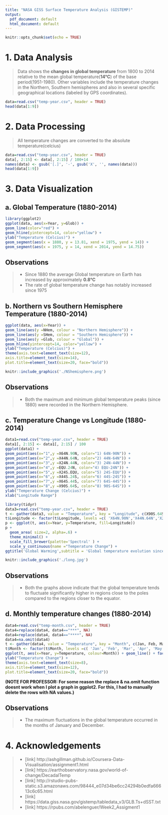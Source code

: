 ```yaml
---
title: "NASA GISS Surface Temperature Analysis (GISTEMP)"
output:
  pdf_document: default
  html_document: default
---
```


```r
knitr::opts_chunk$set(echo = TRUE)
```
  
# 1. Data Analysis
>Data shows the **changes in global temperature** from 1800 to 2014 relative to the mean global temperature(**14&deg;C**) of the base period(1951-1980). Other variables include the temperature changes in the Northern, Southern hemispheres and also in several specific geographical locations (labeled by GPS coordinates). 

```r
data=read.csv("temp-year.csv", header = TRUE)
head(data[1:9])
```



# 2. Data Processing
>All temperature changes are converted to the absolute temperature(celcius)

```r
data=read.csv("temp-year.csv", header = TRUE)
data[, 2:15] <- data[, 2:15] / 100+14                         
names(data) <- gsub('[.]', '-', gsub('X', '', names(data)))
head(data[1:9])
```



# 3. Data Visualization
## a. Global Temperature (1880-2014) 
```r
library(ggplot2)
ggplot(data, aes(x=Year, y=Glob)) +
geom_line(color="red") +
geom_hline(yintercept=14, color="yellow") +
ylab("Temperature (Celcius)") +
geom_segment(aes(x = 1880, y = 13.81, xend = 1975, yend = 14)) +
geom_segment(aes(x = 1975, y = 14, xend = 2014, yend = 14.75))
```

## Observations
> * Since 1880 the average Global temperature on Earth has increased by       approximately **0.8&deg;C**
* The rate of global temperature change has notably increased since 1975

## b. Northern vs Southern Hemisphere Temperature (1880-2014) 
```r
ggplot(data, aes(x=Year)) +
geom_line(aes(y =NHem, colour = "Northern Hemisphere")) +
geom_line(aes(y =SHem, colour = "Southern Hemisphere")) +
geom_line(aes(y =Glob, colour = "Global")) +
geom_hline(yintercept=14, color="yellow") +
ylab("Temperature (Celcius)") +
theme(axis.text=element_text(size=12),
axis.title=element_text(size=14),
plot.title=element_text(size=20, face="bold"))
```

```r
knitr::include_graphics('./NShemisphere.png')
```

## Observations
> * Both the maximum and minimum global temperature peaks (since 1880) were recorded in the Northern Hemisphere. 

## c. Temperature Change vs Longitude (1880-2014)
```r
data1=read.csv("temp-year.csv", header = TRUE)
data1[, 2:15] <- data1[, 2:15] / 100 
ggplot(data1) +
geom_point(aes(x="1",y =X64N.90N, color="1) 64N-90N")) +
geom_point(aes(x="2",y =X44N.64N, color="2) 44N-64N")) +
geom_point(aes(x="3",y =X24N.44N, color="3) 24N-44N")) +
geom_point(aes(x="4",y =EQU.24N, color="4) EQU-24N")) +
geom_point(aes(x="5",y =X24S.EQU, color="5) 24S-EQU")) +
geom_point(aes(x="6",y =X44S.24S, color="6) 44S-24S")) +
geom_point(aes(x="7",y =X64S.44S, color="7) 64S-44S")) +
geom_point(aes(x="8",y =X90S.64S, color="8) 90S-64S")) +
ylab("Temperature Change (Celcius)") +
xlab("Longitude Range")
```        

```r
library(tidyr)
data3=read.csv("temp-year.csv", header = TRUE)
t <- gather(data3, value = "Temperature", key = "Longitude", c(X90S.64S, X64S.44S, X44S.24S, X24S.EQU, EQU.24N, X24N.44N, X44N.64N, X64N.90N))
t$Longitude <- factor(t$Longitude, levels =c( 'X64N.90N','X44N.64N','X24N.44N','EQU.24N','X24S.EQU','X44S.24S','X64S.44S','X90S.64S'),ordered = TRUE )
p <- ggplot(t, aes(x=Year, y=Temperature, fill=Longitude))
p + 
  geom_area( size=2, alpha=.6) + 
  theme_minimal() + 
  scale_fill_brewer(palette='Spectral' ) +
  scale_y_continuous(name ="Temperature Change") +
ggtitle('Global Warming',subtitle = 'Global temperature evolution since 1880')
```  

```r
knitr::include_graphics('./long.jpg')
```

## Observations
> * Both the graphs above indicate that the global temperature tends to fluctuate significantly higher in regions close to the poles compared to the regions closer to the equator.  



## d. Monthly temperature changes (1880-2014) 
```r
data4=read.csv("temp-month.csv", header = TRUE)
data4=replace(data4, data4=="***", NA)
data4=replace(data4, data4=="****", NA)
data4=na.omit(data4)
t <- gather(data4, value = "Temperature", key = "Month", c(Jan, Feb, Mar, Apr, May, Jun, Jul, Aug, Sep, Oct, Nov, Dec))
t$Month <- factor(t$Month, levels =c( 'Jan', 'Feb', 'Mar', 'Apr', 'May', 'Jun', 'Jul', 'Aug', 'Sep', 'Oct', 'Nov', 'Dec'), ordered = TRUE )
ggplot(t, aes(x=Year, y=Temperature, colour=Month)) + geom_line() + facet_wrap(~ Month) +
ylab("Temperature Change") +
theme(axis.text=element_text(size=8),
axis.title=element_text(size=12),
plot.title=element_text(size=20, face="bold"))
```

**(NOTE FOR PROFESSOR: For some reason the replace & na.omit function doesnt work when I plot a graph in ggplot2. For this, I had to manually delete the rows with NA values.)** 

## Observations
> * The maximum fluctuations in the global temperature occurred in the months of January and December. 


# 4. Acknowledgements
>* [link] http://ashgillman.github.io/Coursera-Data-Visualisation/assignment1.html
* [link] https://earthobservatory.nasa.gov/world-of-change/DecadalTemp
* [link] http://rstudio-pubs-static.s3.amazonaws.com/98444_e07d34be6cc24294b0edfa66613c6c65.html
* [link] https://data.giss.nasa.gov/gistemp/tabledata_v3/GLB.Ts+dSST.txt
* [link] https://rpubs.com/abelenguer/Week2_Assigment1

